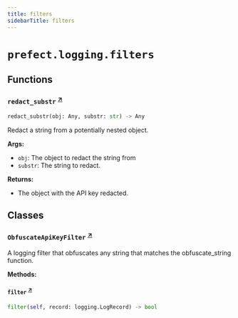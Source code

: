```yaml
---
title: filters
sidebarTitle: filters
---
```


# `prefect.logging.filters`

## Functions

### `redact_substr` <sup><a href="https://github.com/prefecthq/prefect/blob/main/src/prefect/logging/filters.py#L8" target="_blank">↗</a></sup>

```python
redact_substr(obj: Any, substr: str) -> Any
```


Redact a string from a potentially nested object.

**Args:**
- `obj`: The object to redact the string from
- `substr`: The string to redact.

**Returns:**
- The object with the API key redacted.


## Classes

### `ObfuscateApiKeyFilter` <sup><a href="https://github.com/prefecthq/prefect/blob/main/src/prefect/logging/filters.py#L29" target="_blank">↗</a></sup>


A logging filter that obfuscates any string that matches the obfuscate_string function.


**Methods:**

#### `filter` <sup><a href="https://github.com/prefecthq/prefect/blob/main/src/prefect/logging/filters.py#L34" target="_blank">↗</a></sup>

```python
filter(self, record: logging.LogRecord) -> bool
```
